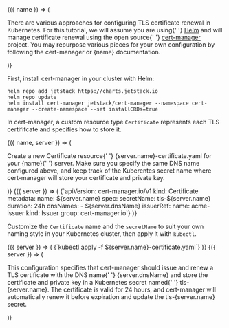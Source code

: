 <DocConfig>
  {({ name }) => (
    <p>
      There are various approaches for configuring TLS certificate renewal in
      Kubernetes. For this tutorial, we will assume you are using{' '}
      <a href="https://helm.sh/">Helm</a> and will manage certificate renewal
      using the open source{' '}
      <a href="https://cert-manager.io/docs/">cert-manager</a> project. You may
      repurpose various pieces for your own configuration by following the
      cert-manager or {name} documentation.
    </p>
  )}
</DocConfig>

First, install cert-manager in your cluster with Helm:

```shell
helm repo add jetstack https://charts.jetstack.io
helm repo update
helm install cert-manager jetstack/cert-manager --namespace cert-manager --create-namespace --set installCRDs=true
```

In cert-manager, a custom resource type `Certificate` represents
each TLS certififcate and specifies how to store it.

<DocConfig>
  {({ name, server }) => (
    <p>
      Create a new <inlineCode>Certificate</inlineCode> resource{' '}
      <inlineCode>{server.name}-certificate.yaml</inlineCode> for your {name}{' '}
      server. Make sure you specify the same DNS name configured above, and keep
      track of the Kuberentes secret name where cert-manager will store your
      certificate and private key.
    </p>
  )}
</DocConfig>

<DocConfig>
  {({ server }) => (
    <CodeBlock autoCopy language="yaml">
      {`apiVersion: cert-manager.io/v1
kind: Certificate
metadata:
  name: ${server.name}
spec:
  secretName: tls-${server.name}
  duration: 24h
  dnsNames:
    - ${server.dnsName}
  issuerRef:
    name: acme-issuer
    kind: Issuer
    group: cert-manager.io`}
    </CodeBlock>
  )}
</DocConfig>

Customize the `Certificate` name and the `secretName` to suit your own naming style in your Kubernetes cluster, then apply it with `kubectl`.

<DocConfig>
  {({ server }) => (
    <CodeBlock autoCopy language="shell">
      {`kubectl apply -f ${server.name}-certificate.yaml`}
    </CodeBlock>
  )}
</DocConfig>

<DocConfig>
  {({ server }) => (
    <p>
      This configuration specifies that cert-manager should issue and renew a
      TLS certificate with the DNS name{' '}
      <inlineCode>{server.dnsName}</inlineCode> and store the certificate and
      private key in a Kubernetes secret named{' '}
      <inlineCode>tls-{server.name}</inlineCode>. The certificate is valid for
      24 hours, and cert-manager will automatically renew it before expiration
      and update the <inlineCode>tls-{server.name}</inlineCode> secret.
    </p>
  )}
</DocConfig>

